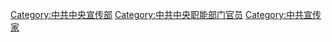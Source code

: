 [[Category:中共中央宣传部|Category:中共中央宣传部]]
[[Category:中共中央职能部门官员|Category:中共中央职能部门官员]]
[[Category:中共宣传家|Category:中共宣传家]]